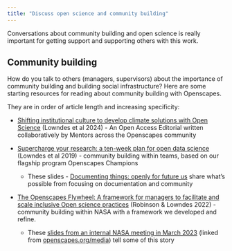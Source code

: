 ```yaml
---
title: "Discuss open science and community building"
---
```


Conversations about community building and open science is really important for getting support and supporting others with this work.

```{=html}
<!---

Open Science

Curated resources from:

https://nna-co.org/strategic-objectives/open-science


https://onlinelibrary.wiley.com/doi/10.1002/ajs4.141

https://indigenous-data-envs-2022.netlify.app/index.html

https://knowledgeequitylab.ca/podcast/ --- https://knowledgeequitylab.ca/podcast/s2ep4/

--->
```
## Community building

How do you talk to others (managers, supervisors) about the importance of community building and building social infrastructure? Here are some starting resources for reading about community building with Openscapes.

They are in order of article length and increasing specificity:

-   [Shifting institutional culture to develop climate solutions with Open Science](https://onlinelibrary.wiley.com/doi/10.1002/ece3.11341) (Lowndes et al 2024) - An Open Access Editorial written collaboratively by Mentors across the Openscapes community

-   [Supercharge your research: a ten-week plan for open data science](https://openscapes.github.io/supercharge-research/) (Lowndes et al 2019) - community building within teams, based on our flagship program Openscapes Champions


    -   These slides - [Documenting things: openly for future us](https://openscapes.github.io/documenting-things) share what's possible from focusing on documentation and community

-   [The Openscapes Flywheel: A framework for managers to facilitate and scale inclusive Open science practices](https://eartharxiv.org/repository/view/4560/) (Robinson & Lowndes 2022) - community building within NASA with a framework we developed and refine. 

    -   These [slides from an internal NASA meeting in March 2023](https://docs.google.com/presentation/d/14iEGfbipt5HBlVyyf3kvjyxas4lBoRlbT8u8iFr2VNw/edit#slide=id.g1b5922f14f8_0_83) (linked from [openscapes.org/media](http://openscapes.org/media)) tell some of this story
